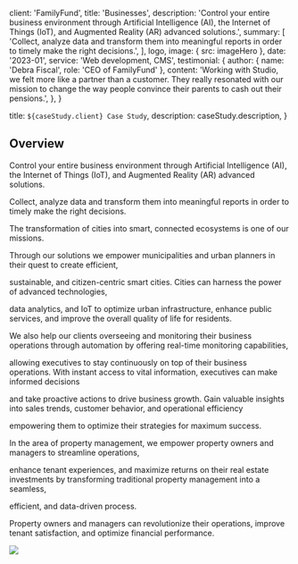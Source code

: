 
  client: 'FamilyFund',
  title: 'Businesses',
  description:
    'Control your entire business environment through Artificial Intelligence (AI), the Internet of Things (IoT), and Augmented Reality (AR) advanced solutions.',
  summary: [
    'Collect, analyze data and transform them into meaningful reports in order to timely make the right decisions.',
  ],
  logo,
  image: { src: imageHero },
  date: '2023-01',
  service: 'Web development, CMS',
  testimonial: {
    author: { name: 'Debra Fiscal', role: 'CEO of FamilyFund' },
    content:
      'Working with Studio, we felt more like a partner than a customer. They really resonated with our mission to change the way people convince their parents to cash out their pensions.',
  },
}

  title: `${caseStudy.client} Case Study`,
  description: caseStudy.description,
}

## Overview

Control your entire business environment through Artificial Intelligence (AI), the Internet of Things (IoT),
and Augmented Reality (AR) advanced solutions.

Collect, analyze data and transform them into meaningful reports in order to timely make the right decisions.

The transformation of cities into smart, connected ecosystems is one of our missions.

Through our solutions we empower municipalities and urban planners in their quest to create efficient,

sustainable, and citizen-centric smart cities. Cities can harness the power of advanced technologies,

data analytics, and IoT to optimize urban infrastructure, enhance public services, and improve the overall quality of life for residents.

We also help our clients overseeing and monitoring their business operations through automation by offering real-time monitoring capabilities,

allowing executives to stay continuously on top of their business operations. With instant access to vital information, executives can make informed decisions

and take proactive actions to drive business growth. Gain valuable insights into sales trends, customer behavior, and operational efficiency

empowering them to optimize their strategies for maximum success.

In the area of property management, we empower property owners and managers to streamline operations,

enhance tenant experiences, and maximize returns on their real estate investments by transforming traditional property management into a seamless,

efficient, and data-driven process.

Property owners and managers can revolutionize their operations, improve tenant satisfaction, and optimize financial performance.

![](./SU.jpg)
